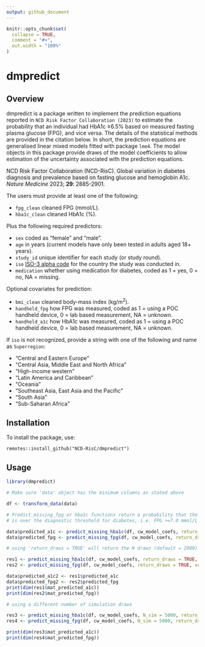 ```yaml
---
output: github_document
---
```


<!-- README.md is generated from README.Rmd. Please edit that file -->


```r
knitr::opts_chunk$set(
  collapse = TRUE,
  comment = "#>",
  out.width = "100%"
)
```

# dmpredict

## Overview

dmpredict is a package written to implement the prediction equations reported in `NCD Risk Factor Collaboration (2023)` to estimate the probability that an individual had HbA1c ≥6.5% based on measured fasting plasma glucose (FPG), and vice versa. The details of the statistical methods are provided in the citation below. In short, the prediction equations are generalised linear mixed models fitted with package `lme4`. The model objects in this package provide draws of the model coefficients to allow estimation of the uncertainty associated with the prediction equations.

<span style = "background-color:#f3f3f3">NCD Risk Factor Collaboration (NCD-RisC). Global variation in diabetes diagnosis and prevalence based on fasting glucose and hemoglobin A1c. *Nature Medicine* 2023; **29**: 2885-2901.</span>

The users must provide  at least one of the following:

* `fpg_clean` cleaned FPG (mmol/L).
* `hba1c_clean` cleaned HbA1c (%).

Plus the following required predictors:

* `sex` coded as "female" and "male".
* `age` in years (current models have only been tested in adults aged 18+ years).
* `study_id` unique identifier for each study (or study round).
* `iso` [ISO-3 alpha code](https://en.wikipedia.org/wiki/ISO_3166-1_alpha-3) for the country the study was conducted in.
* `medication` whether using medication for diabetes, coded as 1 = yes, 0 = no, NA = missing.

Optional covariates for prediction:

* `bmi_clean` cleaned body-mass index (kg/m^2^).
* `handheld_fpg` how FPG was measured, coded as 1 = using a POC handheld device, 0 = lab based measurement, NA = unknown.
* `handheld_a1c` how HbA1c was measured, coded as 1 = using a POC handheld device, 0 = lab based measurement, NA = unknown.

If `iso` is not recognized, provide a string with one of the following and name as `Superregion`:

* "Central and Eastern Europe"
* "Central Asia, Middle East and North Africa"
* "High-income western"
* "Latin America and Caribbean"
* "Oceania"
* "Southeast Asia, East Asia and the Pacific"
* "South Asia"
* "Sub-Saharan Africa"

## Installation

To install the package, use:

`remotes::install_github("NCD-RisC/dmpredict")`

## Usage

```r
library(dmpredict)

# Make sure 'data' object has the minimum columns as stated above

df <- transform_data(data)

# Predict_missing_fpg or hba1c functions return a probability that the predicted biomarker
# is over the diagnostic threshold for diabetes, i.e. FPG >=7.0 mmol/L and HbA1c >=6.5%

data$predicted_a1c <- predict_missing_hba1c(df, cw_model_coefs, return_draws = FALSE, verbose = FALSE)
data$predicted_fpg <- predict_missing_fpg(df, cw_model_coefs, return_draws = FALSE, verbose = FALSE)

# using 'return_draws = TRUE' will return the N draws (default = 2000) of predictions in a matrix

res1 <- predict_missing_hba1c(df, cw_model_coefs, return_draws = TRUE, verbose = FALSE)
res2 <- predict_missing_fpg(df, cw_model_coefs, return_draws = TRUE, verbose = FALSE)

data$predicted_a1c2 <- res1$predicted_a1c
data$predicted_fpg2 <- res2$predicted_fpg
print(dim(res1$mat_predicted_a1c))
print(dim(res2$mat_predicted_fpg))

# using a different number of simulation draws

res3 <- predict_missing_hba1c(df, cw_model_coefs, N_sim = 5000, return_draws = TRUE, verbose = FALSE)
res4 <- predict_missing_fpg(df, cw_model_coefs, N_sim = 5000, return_draws = TRUE, verbose = FALSE)

print(dim(res3$mat_predicted_a1c))
print(dim(res4$mat_predicted_fpg))

```
